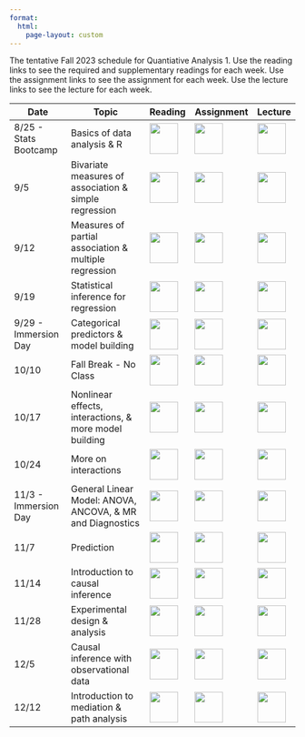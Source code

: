 ```yaml
---
format: 
  html:
    page-layout: custom
---
```

<div class="page-schedule">
The tentative Fall 2023 schedule for Quantiative Analysis 1. Use the reading links to see the required and supplementary readings for each week. Use the assignment links to see the assignment for each week. Use the lecture links to see the lecture for each week. 

<table class="table-schedule">
<thead>
  <tr>
    <th class="ts-date">Date</th>
    <th class="ts-topic">Topic</th>
    <th class="ts-content">Reading</th>
    <th class="ts-content">Assignment</th>
    <th class="ts-content">Lecture</th>
  </tr>
</thead>
<tbody>
  <tr>
    <td class="ts-date">8/25 - Stats Bootcamp</td>
    <td class="ts-topic">Basics of data analysis & R</td>
    <td class="ts-content"><a href="readings/reading-1.html"><img src="assets/reading-icon-1.png" width="50" height="54"></a></td>
    <td class="ts-content"><a href="index.html"><img src="assets/assignment-icon-1.png" width="50" height="54"></a></td>
    <td class="ts-content"><a href="lectures/01-lecture-page.html"><img src="assets/lecture-icon-1.png" width="50" height="54"></a></td>
  </tr>
  <tr>
    <td class="ts-date">9/5</td>
    <td class="ts-topic">Bivariate measures of association & simple regression</td>
    <td class="ts-content"><a href="readings/reading-2.html"><img src="assets/reading-icon-1.png" width="50" height="54"></a></td>
    <td class="ts-content"><a href="index.html"><img src="assets/assignment-icon-1.png" width="50" height="54"></a></td>
    <td class="ts-content"><a href="lectures/02-lecture-page.html"><img src="assets/lecture-icon-1.png" width="50" height="54"></a></td>
  </tr>
  <tr>
    <td class="ts-date">9/12</td>
    <td class="ts-topic">Measures of partial association & multiple regression</td>
    <td class="ts-content"><a href="readings/reading-3.html"><img src="assets/reading-icon-1.png" width="50" height="54"></a></td>
    <td class="ts-content"><a href="index.html"><img src="assets/assignment-icon-1.png" width="50" height="54"></a></td>
    <td class="ts-content"><a href="lectures/03-lecture-page.html"><img src="assets/lecture-icon-1.png" width="50" height="54"></a></td>
  </tr>
  <tr>
    <td class="ts-date">9/19</td>
    <td class="ts-topic">Statistical inference for regression</td>
    <td class="ts-content"><a href="readings/reading-4.html"><img src="assets/reading-icon-1.png" width="50" height="54"></a></td>
    <td class="ts-content"><a href="index.html"><img src="assets/assignment-icon-1.png" width="50" height="54"></a></td>
    <td class="ts-content"><a href="index.html"><img src="assets/lecture-icon-1.png" width="50" height="54"></a></td>
  </tr>
  <tr>
    <td class="ts-date">9/29 - Immersion Day</td>
    <td class="ts-topic">Categorical predictors & model building</td>
    <td class="ts-content"><a href="readings/reading-5.html"><img src="assets/reading-icon-1.png" width="50" height="54"></a></td>
    <td class="ts-content"><a href="index.html"><img src="assets/assignment-icon-1.png" width="50" height="54"></a></td>
    <td class="ts-content"><a href="index.html"><img src="assets/lecture-icon-1.png" width="50" height="54"></a></td>
  </tr>
    <tr>
    <td class="ts-date">10/10</td>
    <td class="ts-topic">Fall Break - No Class</td>
    <td class="ts-content"><a href="readings/reading-6.html"><img src="assets/reading-icon-1.png" width="50" height="54"></a></td>
    <td class="ts-content"><a href="index.html"><img src="assets/assignment-icon-1.png" width="50" height="54"></a></td>
    <td class="ts-content"><a href="index.html"><img src="assets/lecture-icon-1.png" width="50" height="54"></a></td>
  </tr>
  <tr>
    <td class="ts-date">10/17</td>
    <td class="ts-topic">Nonlinear effects, interactions, & more model building</td>
    <td class="ts-content"><a href="readings/reading-6.html"><img src="assets/reading-icon-1.png" width="50" height="54"></a></td>
    <td class="ts-content"><a href="index.html"><img src="assets/assignment-icon-1.png" width="50" height="54"></a></td>
    <td class="ts-content"><a href="index.html"><img src="assets/lecture-icon-1.png" width="50" height="54"></a></td>
  </tr>
  <tr>
    <td class="ts-date">10/24</td>
    <td class="ts-topic">More on interactions</td>
    <td class="ts-content"><a href="readings/reading-7.html"><img src="assets/reading-icon-1.png" width="50" height="54"></a></td>
    <td class="ts-content"><a href="index.html"><img src="assets/assignment-icon-1.png" width="50" height="54"></a></td>
    <td class="ts-content"><a href="index.html"><img src="assets/lecture-icon-1.png" width="50" height="54"></a></td>
  </tr>
  <tr>
    <td class="ts-date">11/3 - Immersion Day</td>
    <td class="ts-topic">General Linear Model: ANOVA, ANCOVA, & MR and Diagnostics</td>
    <td class="ts-content"><a href="readings/reading-8.html"><img src="assets/reading-icon-1.png" width="50" height="54"></a></td>
    <td class="ts-content"><a href="index.html"><img src="assets/assignment-icon-1.png" width="50" height="54"></a></td>
    <td class="ts-content"><a href="index.html"><img src="assets/lecture-icon-1.png" width="50" height="54"></a></td>
  </tr>
  <tr>
    <td class="ts-date">11/7</td>
    <td class="ts-topic">Prediction</td>
    <td class="ts-content"><a href="readings/reading-9.html"><img src="assets/reading-icon-1.png" width="50" height="54"></a></td>
    <td class="ts-content"><a href="index.html"><img src="assets/assignment-icon-1.png" width="50" height="54"></a></td>
    <td class="ts-content"><a href="index.html"><img src="assets/lecture-icon-1.png" width="50" height="54"></a></td>
  </tr>
  <tr>
    <td class="ts-date">11/14</td>
    <td class="ts-topic">Introduction to causal inference</td>
    <td class="ts-content"><a href="readings/reading-10.html"><img src="assets/reading-icon-1.png" width="50" height="54"></a></td>
    <td class="ts-content"><a href="index.html"><img src="assets/assignment-icon-1.png" width="50" height="54"></a></td>
    <td class="ts-content"><a href="index.html"><img src="assets/lecture-icon-1.png" width="50" height="54"></a></td>
  </tr>
  <tr>
    <td class="ts-date">11/28</td>
    <td class="ts-topic">Experimental design & analysis</td>
    <td class="ts-content"><a href="readings/reading-11.html"><img src="assets/reading-icon-1.png" width="50" height="54"></a></td>
    <td class="ts-content"><a href="index.html"><img src="assets/assignment-icon-1.png" width="50" height="54"></a></td>
    <td class="ts-content"><a href="index.html"><img src="assets/lecture-icon-1.png" width="50" height="54"></a></td>
  </tr>
  <tr>
    <td class="ts-date">12/5</td>
    <td class="ts-topic">Causal inference with observational data</td>
    <td class="ts-content"><a href="readings/reading-12.html"><img src="assets/reading-icon-1.png" width="50" height="54"></a></td>
    <td class="ts-content"><a href="index.html"><img src="assets/assignment-icon-1.png" width="50" height="54"></a></td>
    <td class="ts-content"><a href="index.html"><img src="assets/lecture-icon-1.png" width="50" height="54"></a></td>
  </tr>
  <tr>
    <td class="ts-date">12/12</td>
    <td class="ts-topic">Introduction to mediation & path analysis</td>
    <td class="ts-content"><a href="readings/reading-13.html"><img src="assets/reading-icon-1.png" width="50" height="54"></a></td>
    <td class="ts-content"><a href="index.html"><img src="assets/assignment-icon-1.png" width="50" height="54"></a></td>
    <td class="ts-content"><a href="index.html"><img src="assets/lecture-icon-1.png" width="50" height="54"></a></td>
  </tr>
</tbody>
</table>

</div>